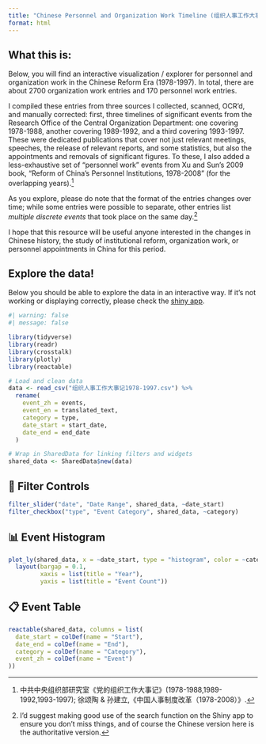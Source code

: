 ```yaml
---
title: "Chinese Personnel and Organization Work Timeline (组织人事工作大事记)"
format: html
---
```


## What this is: 

Below, you will find an interactive visualization / explorer for personnel and organization work in the Chinese Reform Era (1978-1997). In total, there are about 2700 organization work entries and 170 personnel work entries. 

I compiled these entries from three sources I collected, scanned, OCR'd, and manually corrected: first, three timelines of significant events from the Research Office of the Central Organization Department: one covering 1978-1988, another covering 1989-1992, and a third covering 1993-1997. These were dedicated publications that cover not just relevant meetings, speeches, the release of relevant reports, and some statistics, but also the appointments and removals of significant figures. To these, I also added a less-exhaustive set of "personnel work" events from Xu and Sun's 2009 book, "Reform of China's Personnel Institutions, 1978-2008" (for the overlapping years).^[中共中央组织部研究室《党的组织工作大事记》(1978-1988,1989-1992,1993-1997); 徐颂陶 & 孙建立,《中国人事制度改革（1978-2008）》.]

As you explore, please do note that the format of the entries changes over time; while some entries were possible to separate, other entries list *multiple discrete events* that took place on the same day.^[I'd suggest making good use of the search function on the Shiny app to ensure you don't miss things, and of course the Chinese version here is the authoritative version.]

I hope that this resource will be useful anyone interested in the changes in Chinese history, the study of institutional reform, organization work, or personnel appointments in China for this period. 

## Explore the data! 

Below you should be able to explore the data in an interactive way. If it's not working or displaying correctly, please check the [shiny app](https://mthompsonbrusstar.shinyapps.io/zuzhirenshi/).

```r
#| warning: false
#| message: false

library(tidyverse)
library(readr)
library(crosstalk)
library(plotly)
library(reactable)

# Load and clean data
data <- read_csv("组织人事工作大事记1978-1997.csv") %>%
  rename(
    event_zh = events,
    event_en = translated_text,
    category = type,
    date_start = start_date,
    date_end = end_date
  )

# Wrap in SharedData for linking filters and widgets
shared_data <- SharedData$new(data)
```

## 📅 Filter Controls

```r
filter_slider("date", "Date Range", shared_data, ~date_start)
filter_checkbox("type", "Event Category", shared_data, ~category)
```

## 📊 Event Histogram

```r
plot_ly(shared_data, x = ~date_start, type = "histogram", color = ~category) %>%
  layout(bargap = 0.1,
         xaxis = list(title = "Year"),
         yaxis = list(title = "Event Count"))
```

## 📋 Event Table

```r
reactable(shared_data, columns = list(
  date_start = colDef(name = "Start"),
  date_end = colDef(name = "End"),
  category = colDef(name = "Category"),
  event_zh = colDef(name = "Event")
))
```
